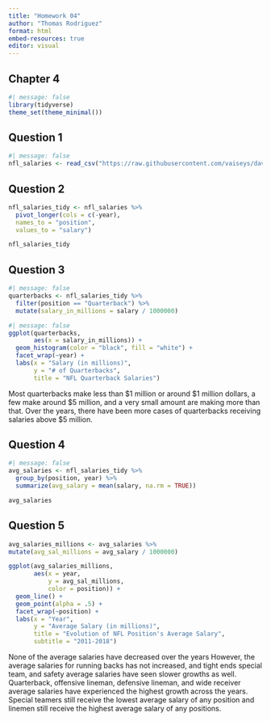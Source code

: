```yaml
---
title: "Homework 04"
author: "Thomas Rodriguez"
format: html
embed-resources: true
editor: visual
---
```


## Chapter 4

```r
#| message: false
library(tidyverse)
theme_set(theme_minimal())
```

## Question 1

```r
#| message: false
nfl_salaries <- read_csv("https://raw.githubusercontent.com/vaiseys/dav-course/main/Data/nfl_salaries.csv")
```

## Question 2

```r
nfl_salaries_tidy <- nfl_salaries %>% 
  pivot_longer(cols = c(-year),
  names_to = "position",
  values_to = "salary")

nfl_salaries_tidy
```

## Question 3

```r
#| message: false
quarterbacks <- nfl_salaries_tidy %>% 
  filter(position == "Quarterback") %>% 
  mutate(salary_in_millions = salary / 1000000)
```

```r
#| message: false
ggplot(quarterbacks,
       aes(x = salary_in_millions)) +
  geom_histogram(color = "black", fill = "white") +
  facet_wrap(~year) +
  labs(x = "Salary (in millions)",
       y = "# of Quarterbacks",
       title = "NFL Quarterback Salaries")
```

Most quarterbacks make less than \$1 million or around \$1 million dollars, a few make around \$5 million, and a very small amount are making more than that. Over the years, there have been more cases of quarterbacks receiving salaries above \$5 million.

## Question 4

```r
#| message: false
avg_salaries <- nfl_salaries_tidy %>% 
  group_by(position, year) %>% 
  summarize(avg_salary = mean(salary, na.rm = TRUE))

avg_salaries
```

## Question 5

```r
avg_salaries_millions <- avg_salaries %>% 
mutate(avg_sal_millions = avg_salary / 1000000)
```

```r
ggplot(avg_salaries_millions,
       aes(x = year,
           y = avg_sal_millions,
           color = position)) +
  geom_line() +
  geom_point(alpha = .5) +
  facet_wrap(~position) +
  labs(x = "Year",
       y = "Average Salary (in millions)",
       title = "Evolution of NFL Position's Average Salary",
       subtitle = "2011-2018")
```

None of the average salaries have decreased over the years However, the average salaries for running backs has not increased, and tight ends special team, and safety average salaries have seen slower growths as well. Quarterback, offensive lineman, defensive lineman, and wide receiver average salaries have experienced the highest growth across the years. Special teamers still receive the lowest average salary of any position and linemen still receive the highest average salary of any positions.
